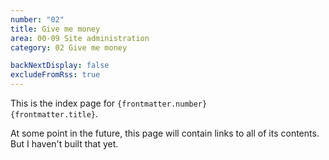 ```yaml
---
number: "02"
title: Give me money
area: 00-09 Site administration
category: 02 Give me money

backNextDisplay: false
excludeFromRss: true
---
```


This is the index page for <code>{frontmatter.number} {frontmatter.title}</code>.

At some point in the future, this page will contain links to all of its contents. But I haven't built that yet.
